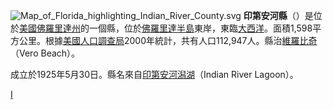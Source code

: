{{Unreferenced|time=2019-01-31T12:43:11+00:00}}
[[File:Map_of_Florida_highlighting_Indian_River_County.svg|right]]
'''印第安河縣'''（{{lang-en|Indian River County}}）是位於[[美國|美國]][[佛羅里達州|佛羅里達州]]的一個縣，位於[[佛羅里達半島|佛羅里達半島]]東岸，東臨[[大西洋|大西洋]]。面積1,598平方公里。根據[[美國人口調查局|美國人口調查局]]2000年統計，共有人口112,947人。縣治[[维罗海滩_(佛罗里达州)|維羅比奇]]（Vero Beach）。

成立於1925年5月30日。縣名來自[[印第安河潟湖|印第安河潟湖]]（Indian River Lagoon）。

{{印第安河縣 (佛羅里達州)}}
{{Florida}}
{{Florida-stub}}

[[Category:佛羅里達州行政區劃|I]]